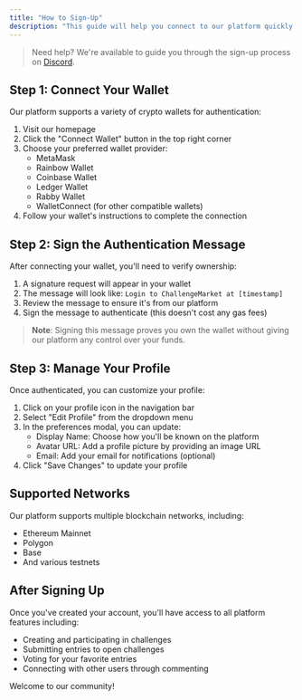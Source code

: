 ```yaml
---
title: "How to Sign-Up"
description: "This guide will help you connect to our platform quickly and easily using your crypto wallet."
---
```


> Need help? We're available to guide you through the sign-up process on [Discord](https://discord.gg/fRFCPhHg).

## Step 1: Connect Your Wallet

Our platform supports a variety of crypto wallets for authentication:

1. Visit our homepage
2. Click the "Connect Wallet" button in the top right corner
3. Choose your preferred wallet provider:
   - MetaMask
   - Rainbow Wallet
   - Coinbase Wallet
   - Ledger Wallet
   - Rabby Wallet
   - WalletConnect (for other compatible wallets)
4. Follow your wallet's instructions to complete the connection

## Step 2: Sign the Authentication Message

After connecting your wallet, you'll need to verify ownership:

1. A signature request will appear in your wallet
2. The message will look like: `Login to ChallengeMarket at [timestamp]`
3. Review the message to ensure it's from our platform
4. Sign the message to authenticate (this doesn't cost any gas fees)

> **Note**: Signing this message proves you own the wallet without giving our platform any control over your funds.

## Step 3: Manage Your Profile

Once authenticated, you can customize your profile:

1. Click on your profile icon in the navigation bar
2. Select "Edit Profile" from the dropdown menu
3. In the preferences modal, you can update:
   - Display Name: Choose how you'll be known on the platform
   - Avatar URL: Add a profile picture by providing an image URL
   - Email: Add your email for notifications (optional)
4. Click "Save Changes" to update your profile

## Supported Networks

Our platform supports multiple blockchain networks, including:
- Ethereum Mainnet
- Polygon
- Base
- And various testnets

## After Signing Up

Once you've created your account, you'll have access to all platform features including:

- Creating and participating in challenges
- Submitting entries to open challenges
- Voting for your favorite entries
- Connecting with other users through commenting

Welcome to our community!